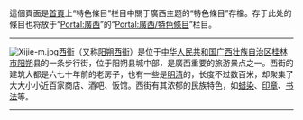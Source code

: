 這個頁面是[[Wikipedia:首页|首頁]]上“特色條目”栏目中關于廣西主题的“特色條目”存檔。存于此处的條目也将放于“[[Portal:廣西|Portal:廣西]]”的“[[Portal:廣西/特色條目|Portal:廣西/特色條目]]”栏目。
----
[[File:Xijie-m.jpg|left]][[西街|西街]]（又称[[阳朔西街|阳朔西街]]）是位于[[中华人民共和国|中华人民共和国]][[广西壮族自治区|广西壮族自治区]][[桂林市|桂林市]][[阳朔|阳朔]]县的一条步行街，位于阳朔县城中部，是廣西重要的旅游景点之一。西街的建筑大都是六七十年前的老房子，也有一些是[[明清|明清]]的，长度不过数百米，却聚集了大大小小近百家商店、酒吧、饭馆。西街有其浓郁的民族特色，如[[蜡染|蜡染]]、[[印章|印章]]、[[书法|书法]]等。
----
